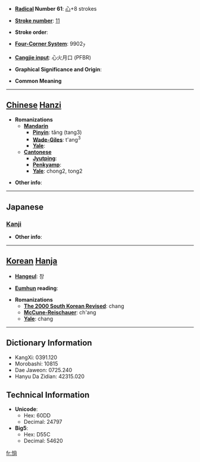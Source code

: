 * '''[[Wiktionary:Chinese radical index| Radical]] Number 61''': [[Wiktionary:Chinese radical index 心|心]]+8 strokes

* '''[[Wiktionary:Chinese total strokes index|Stroke number]]''': [[Wiktionary:Chinese total strokes index 11|11]]

* '''Stroke order''': 

* '''[[Wiktionary:Chinese four corner index|Four-Corner System]]''': 9902<sub>7</sub>

* '''[[Wiktionary:Chinese Cangjie index|Cangjie input]]''': 心火月口 (PFBR)

* '''Graphical Significance and Origin''': 

* '''Common Meaning'''

----

== [[Chinese]] [[Hanzi]] ==

* '''Romanizations'''
** '''[[Mandarin]]'''
*** '''[[Pinyin]]''': tǎng (tang3)
*** '''[[Wade-Giles]]''': t'ang<sup>3</sup>
*** '''[[Yale]]''': 
** '''[[Cantonese]]'''
*** '''[[Jyutping]]''':
*** '''[[Penkyamp]]''': 
*** '''[[Yale]]''': chong2, tong2

* '''Other info''': 

----

==Japanese==
===[[Kanji]]===
{{kanji|on readings=[[しょう]] (shō), [[とう]] (tō)|kun readings=[[うつとりする]] (utsutorisuru)}}

* '''Other info''':  

----

== [[Korean]] [[Hanja]] ==

* '''[[Hangeul]]''': 창

* '''[[Eumhun]] reading''': 

* '''Romanizations'''
** '''[[The 2000 South Korean Revised Romanization|The 2000 South Korean Revised]]''': chang
** '''[[McCune-Reischauer]]''': ch'ang
** '''[[Yale]]''': chang

----

== Dictionary Information ==

* KangXi: 0391.120
* Morobashi: 10815
* Dae Jaweon: 0725.240
* Hanyu Da Zidian: 42315.020

== Technical Information ==

* '''Unicode''':
** Hex: 60DD
** Decimal: 24797
* '''Big5''':
** Hex: D55C
** Decimal: 54620

[[fr:惝]]